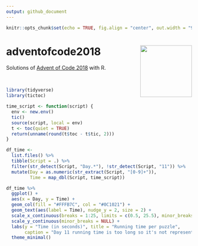 ```yaml
---
output: github_document
---
```


```r
knitr::opts_chunk$set(echo = TRUE, fig.align = "center", out.width = "90%")
```

# adventofcode2018 <img src="hexasticker.png" align="right" height=140/>

Solutions of <a href="https://adventofcode.com/2018" target="_blank">Advent of Code 2018</a> with R.

<br>

```r
library(tidyverse)
library(tictoc)
```

```r
time_script <- function(script) {
  env <- new.env()
  tic()
  source(script, local = env)
  t <- toc(quiet = TRUE)
  return(unname(round(t$toc - t$tic, 2)))
}

df_time <-
  list.files() %>% 
  tibble(Script = .) %>% 
  filter(str_detect(Script, "Day.*"), !str_detect(Script, "11")) %>% 
  mutate(Day = as.numeric(str_extract(Script, "[0-9]+")),
         Time = map_dbl(Script, time_script))
```

```r
df_time %>% 
  ggplot() +
  aes(x = Day, y = Time) + 
  geom_col(fill = "#FFFB7C", col = "#0C1021") +
  geom_text(aes(label = Time), nudge_y = 2, size = 2) +
  scale_x_continuous(breaks = 1:25, limits = c(0.5, 25.5), minor_breaks = NULL) +
  scale_y_continuous(minor_breaks = NULL) +
  labs(y = "Time (in seconds)", title = "Running time per puzzle",
       caption = "Day 11 running time is too long so it's not represented here.") +
  theme_minimal()
```
